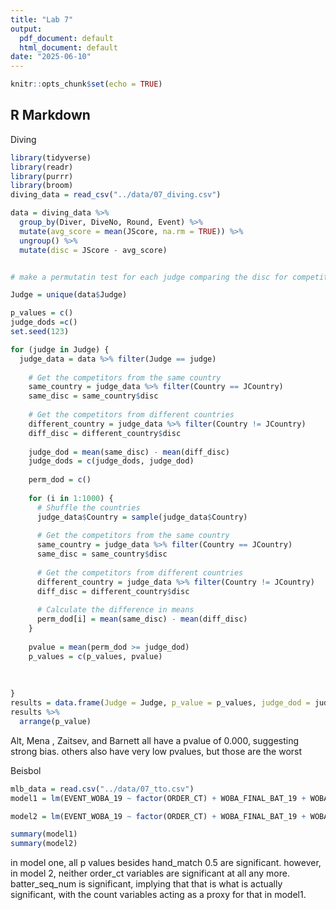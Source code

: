 ```yaml
---
title: "Lab 7"
output:
  pdf_document: default
  html_document: default
date: "2025-06-10"
---
```


```r
knitr::opts_chunk$set(echo = TRUE)
```

## R Markdown

Diving

```r
library(tidyverse)
library(readr)
library(purrr)
library(broom)
diving_data = read_csv("../data/07_diving.csv")

data = diving_data %>%
  group_by(Diver, DiveNo, Round, Event) %>%
  mutate(avg_score = mean(JScore, na.rm = TRUE)) %>% 
  ungroup() %>% 
  mutate(disc = JScore - avg_score)


# make a permutatin test for each judge comparing the disc for competitors that match country vs those that do not

Judge = unique(data$Judge)

p_values = c()
judge_dods =c()
set.seed(123)

for (judge in Judge) {
  judge_data = data %>% filter(Judge == judge)
  
    # Get the competitors from the same country
    same_country = judge_data %>% filter(Country == JCountry)
    same_disc = same_country$disc
    
    # Get the competitors from different countries
    different_country = judge_data %>% filter(Country != JCountry)
    diff_disc = different_country$disc
    
    judge_dod = mean(same_disc) - mean(diff_disc)
    judge_dods = c(judge_dods, judge_dod)
    
    perm_dod = c()
    
    for (i in 1:1000) {
      # Shuffle the countries 
      judge_data$Country = sample(judge_data$Country)
      
      # Get the competitors from the same country
      same_country = judge_data %>% filter(Country == JCountry)
      same_disc = same_country$disc
    
      # Get the competitors from different countries
      different_country = judge_data %>% filter(Country != JCountry)
      diff_disc = different_country$disc
      
      # Calculate the difference in means
      perm_dod[i] = mean(same_disc) - mean(diff_disc)
    }
    
    pvalue = mean(perm_dod >= judge_dod)
    p_values = c(p_values, pvalue)
   
    
  
}
results = data.frame(Judge = Judge, p_value = p_values, judge_dod = judge_dods)
results %>% 
  arrange(p_value)
```
Alt, Mena , Zaitsev, and Barnett all have a pvalue of 0.000, suggesting strong bias. others also have very low pvalues, but those are the worst


Beisbol

```r
mlb_data = read.csv("../data/07_tto.csv")
model1 = lm(EVENT_WOBA_19 ~ factor(ORDER_CT) + WOBA_FINAL_BAT_19 + WOBA_FINAL_PIT_19 + factor(HAND_MATCH) + factor(BAT_HOME_IND), data = mlb_data)

model2 = lm(EVENT_WOBA_19 ~ factor(ORDER_CT) + WOBA_FINAL_BAT_19 + WOBA_FINAL_PIT_19 + factor(HAND_MATCH) + factor(BAT_HOME_IND) + BATTER_SEQ_NUM, data = mlb_data)

```

```r
summary(model1)
summary(model2)

```
in model one, all p values besides hand_match 0.5 are significant. however, in model 2, 
neither order_ct variables are significant at all any more. batter_seq_num is significant, implying that that is what is actually significant, with the count variables acting as a proxy for that in model1.
```r
```

